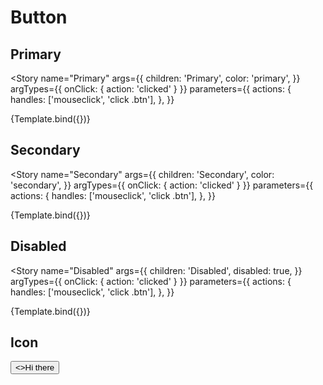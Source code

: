 
<Meta title="Design System/Atoms/Button" component={Button} />


# Button

## Primary

<Story
  name="Primary"
  args={{
    children: 'Primary',
    color: 'primary',
  }}
  argTypes={{ onClick: { action: 'clicked' } }}
  parameters={{
    actions: {
      handles: ['mouseclick', 'click .btn'],
    },
  }}
>
  {Template.bind({})}
</Story>

## Secondary

<Story
  name="Secondary"
  args={{
    children: 'Secondary',
    color: 'secondary',
  }}
  argTypes={{ onClick: { action: 'clicked' } }}
  parameters={{
    actions: {
      handles: ['mouseclick', 'click .btn'],
    },
  }}
>
  {Template.bind({})}
</Story>

## Disabled

<Story
  name="Disabled"
  args={{
    children: 'Disabled',
    disabled: true,
  }}
  argTypes={{ onClick: { action: 'clicked' } }}
  parameters={{
    actions: {
      handles: ['mouseclick', 'click .btn'],
    },
  }}
>
  {Template.bind({})}
</Story>

## Icon

<Story name="Icon">
  <Button>
    <>Hi there</>
  </Button>
</Story>
